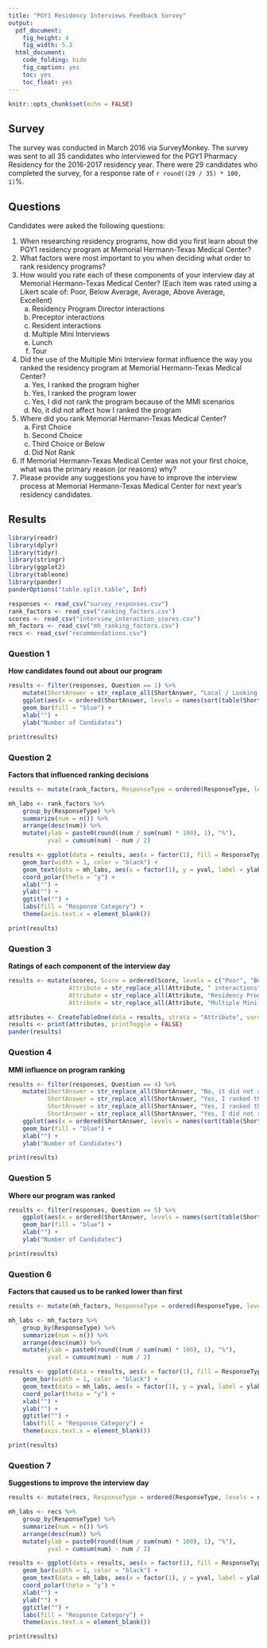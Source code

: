 ```yaml
---
title: "PGY1 Residency Interviews Feedback Survey"
output:
  pdf_document:
    fig_height: 4
    fig_width: 5.3
  html_document:
    code_folding: hide
    fig_caption: yes
    toc: yes
    toc_float: yes
---
```


```r
knitr::opts_chunk$set(echo = FALSE)
```

## Survey

The survey was conducted in March 2016 via SurveyMonkey. The survey was sent to all 35 candidates who interviewed for the PGY1 Pharmacy Residency for the 2016-2017 residency year. There were 29 candidates who completed the survey, for a response rate of `r round((29 / 35) * 100, 1)`%.

## Questions

Candidates were asked the following questions:

1. When researching residency programs, how did you first learn about the PGY1 residency program at Memorial Hermann-Texas Medical Center?
1. What factors were most important to you when deciding what order to rank residency programs?
1. How would you rate each of these components of your interview day at Memorial Hermann-Texas Medical Center? (Each item was rated using a Likert scale of: Poor, Below Average, Average, Above Average, Excellent)
    a. Residency Program Director interactions
    a. Preceptor interactions
    a. Resident interactions
    a. Multiple Mini Interviews
    a. Lunch
    a. Tour
1. Did the use of the Multiple Mini Interview format influence the way you ranked the residency program at Memorial Hermann-Texas Medical Center?
    a. Yes, I ranked the program higher
    a. Yes, I ranked the program lower
    a. Yes, I did not rank the program because of the MMI scenarios
    a. No, it did not affect how I ranked the program
1. Where did you rank Memorial Hermann-Texas Medical Center?
    a. First Choice
    a. Second Choice
    a. Third Choice or Below
    a. Did Not Rank
1. If Memorial Hermann-Texas Medical Center was not your first choice, what was the primary reason (or reasons) why?
1. Please provide any suggestions you have to improve the interview process at Memorial Hermann-Texas Medical Center for next year's residency candidates.

## Results

```r
library(readr)
library(dplyr)
library(tidyr)
library(stringr)
library(ggplot2)
library(tableone)
library(pander)
panderOptions("table.split.table", Inf)
```

```r
responses <- read_csv("survey_responses.csv")
rank_factors <- read_csv("ranking_factors.csv")
scores <- read_csv("interview_interaction_scores.csv")
mh_factors <- read_csv("mh_ranking_factors.csv")
recs <- read_csv("recommendations.csv")
```

### Question 1

**How candidates found out about our program**

```r
results <- filter(responses, Question == 1) %>%
    mutate(ShortAnswer = str_replace_all(ShortAnswer, "Local / Looking at Houston", "Local / Houston")) %>%
    ggplot(aes(x = ordered(ShortAnswer, levels = names(sort(table(ShortAnswer), decreasing = TRUE))))) +
    geom_bar(fill = "blue") +
    xlab("") +
    ylab("Number of Candidates") 

print(results)
```

### Question 2

**Factors that influenced ranking decisions**

```r
results <- mutate(rank_factors, ResponseType = ordered(ResponseType, levels = names(sort(table(ResponseType), decreasing = TRUE)))) 

mh_labs <- rank_factors %>%
    group_by(ResponseType) %>%
    summarize(num = n()) %>%
    arrange(desc(num)) %>% 
    mutate(ylab = paste0(round((num / sum(num) * 100), 1), "%"),
           yval = cumsum(num) - num / 2)

results <- ggplot(data = results, aes(x = factor(1), fill = ResponseType)) +
    geom_bar(width = 1, color = "black") +
    geom_text(data = mh_labs, aes(x = factor(1), y = yval, label = ylab)) +
    coord_polar(theta = "y") +
    xlab("") +
    ylab("") +
    ggtitle("") +
    labs(fill = "Response Category") +
    theme(axis.text.x = element_blank()) 

print(results)
```

### Question 3

**Ratings of each component of the interview day**

```r
results <- mutate(scores, Score = ordered(Score, levels = c("Poor", "Below Average", "Average", "Above Average", "Excellent")),
                 Attribute = str_replace_all(Attribute, " interactions", ""),
                 Attribute = str_replace_all(Attribute, "Residency Program Director", "RPD"),
                 Attribute = str_replace_all(Attribute, "Multiple Mini Interviews", "MMI"))

attributes <- CreateTableOne(data = results, strata = "Attribute", vars = "Score", test = FALSE)
results <- print(attributes, printToggle = FALSE)
pander(results)
```

### Question 4

**MMI influence on program ranking**

```r
results <- filter(responses, Question == 4) %>%
    mutate(ShortAnswer = str_replace_all(ShortAnswer, "No, it did not affect how I ranked the program", "No affect"),
           ShortAnswer = str_replace_all(ShortAnswer, "Yes, I ranked the program higher", "Higher"),
           ShortAnswer = str_replace_all(ShortAnswer, "Yes, I ranked the program lower", "Lower"),
           ShortAnswer = str_replace_all(ShortAnswer, "Yes, I did not rank the program because of the MMI scenarios", "Did not rank")) %>%
    ggplot(aes(x = ordered(ShortAnswer, levels = names(sort(table(ShortAnswer), decreasing = TRUE))))) +
    geom_bar(fill = "blue") +
    xlab("") +
    ylab("Number of Candidates") 

print(results)
```

### Question 5

**Where our program was ranked**

```r
results <- filter(responses, Question == 5) %>%
    ggplot(aes(x = ordered(ShortAnswer, levels = names(sort(table(ShortAnswer), decreasing = TRUE))))) +
    geom_bar(fill = "blue") +
    xlab("") +
    ylab("Number of Candidates") 

print(results)
```

### Question 6

**Factors that caused us to be ranked lower than first**

```r
results <- mutate(mh_factors, ResponseType = ordered(ResponseType, levels = names(sort(table(ResponseType), decreasing = TRUE))))

mh_labs <- mh_factors %>%
    group_by(ResponseType) %>%
    summarize(num = n()) %>%
    arrange(desc(num)) %>% 
    mutate(ylab = paste0(round((num / sum(num) * 100), 1), "%"),
           yval = cumsum(num) - num / 2)

results <- ggplot(data = results, aes(x = factor(1), fill = ResponseType)) +
    geom_bar(width = 1, color = "black") +
    geom_text(data = mh_labs, aes(x = factor(1), y = yval, label = ylab)) +
    coord_polar(theta = "y") +
    xlab("") +
    ylab("") +
    ggtitle("") +
    labs(fill = "Response Category") +
    theme(axis.text.x = element_blank()) 

print(results)
```

### Question 7

**Suggestions to improve the interview day**

```r
results <- mutate(recs, ResponseType = ordered(ResponseType, levels = names(sort(table(ResponseType), decreasing = TRUE))))

mh_labs <- recs %>%
    group_by(ResponseType) %>%
    summarize(num = n()) %>%
    arrange(desc(num)) %>% 
    mutate(ylab = paste0(round((num / sum(num) * 100), 1), "%"),
           yval = cumsum(num) - num / 2)

results <- ggplot(data = results, aes(x = factor(1), fill = ResponseType)) +
    geom_bar(width = 1, color = "black") +
    geom_text(data = mh_labs, aes(x = factor(1), y = yval, label = ylab)) +
    coord_polar(theta = "y") +
    xlab("") +
    ylab("") +
    ggtitle("") +
    labs(fill = "Response Category") +
    theme(axis.text.x = element_blank()) 

print(results)
```

